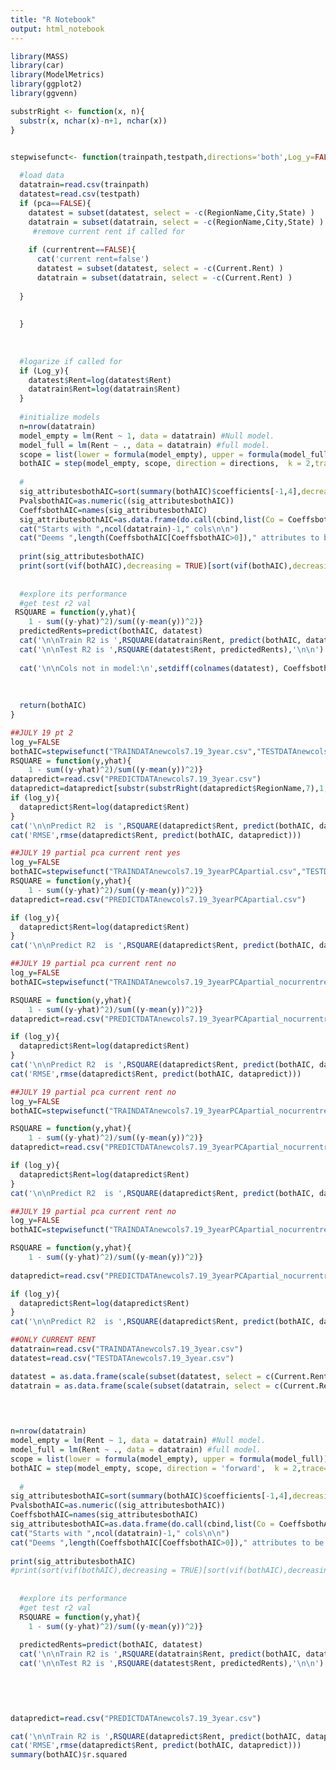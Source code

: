 ```yaml
---
title: "R Notebook"
output: html_notebook
---
```

```r
library(MASS)
library(car)
library(ModelMetrics)
library(ggplot2)
library(ggvenn)
```
```r

substrRight <- function(x, n){
  substr(x, nchar(x)-n+1, nchar(x))
}


stepwisefunct<- function(trainpath,testpath,directions='both',Log_y=FALSE,currentrent=TRUE,pca=FALSE){
  
  #load data
  datatrain=read.csv(trainpath)
  datatest=read.csv(testpath)
  if (pca==FALSE){
    datatest = subset(datatest, select = -c(RegionName,City,State) )
    datatrain = subset(datatrain, select = -c(RegionName,City,State) )
     #remove current rent if called for
  
    if (currentrent==FALSE){
      cat('current rent=false')
      datatest = subset(datatest, select = -c(Current.Rent) )
      datatrain = subset(datatrain, select = -c(Current.Rent) )
  
  }
  
  
  }
  
 
  
  #logarize if called for
  if (Log_y){
    datatest$Rent=log(datatest$Rent)
    datatrain$Rent=log(datatrain$Rent)
  }
  
  #initialize models
  n=nrow(datatrain)
  model_empty = lm(Rent ~ 1, data = datatrain) #Null model.
  model_full = lm(Rent ~ ., data = datatrain) #full model.
  scope = list(lower = formula(model_empty), upper = formula(model_full))
  bothAIC = step(model_empty, scope, direction = directions,  k = 2,trace=0)
  
  #
  sig_attributesbothAIC=sort(summary(bothAIC)$coefficients[-1,4],decreasing = TRUE)
  PvalsbothAIC=as.numeric((sig_attributesbothAIC))
  CoeffsbothAIC=names(sig_attributesbothAIC)
  sig_attributesbothAIC=as.data.frame(do.call(cbind,list(Co = CoeffsbothAIC, P = PvalsbothAIC)))
  cat("Starts with ",ncol(datatrain)-1," cols\n\n")
  cat("Deems ",length(CoeffsbothAIC[CoeffsbothAIC>0])," attributes to be important\n\n" )
  
  print(sig_attributesbothAIC)
  print(sort(vif(bothAIC),decreasing = TRUE)[sort(vif(bothAIC),decreasing = TRUE)>5])
  
  
  #explore its performance 
  #get test r2 val 
 RSQUARE = function(y,yhat){
    1 - sum((y-yhat)^2)/sum((y-mean(y))^2)}
  predictedRents=predict(bothAIC, datatest)
  cat('\n\nTrain R2 is ',RSQUARE(datatrain$Rent, predict(bothAIC, datatrain)))
  cat('\n\nTest R2 is ',RSQUARE(datatest$Rent, predictedRents),'\n\n')
  
  cat('\n\nCols not in model:\n',setdiff(colnames(datatest), CoeffsbothAIC))
  
  
  
  return(bothAIC)
}


```

```r
##JULY 19 pt 2
log_y=FALSE
bothAIC=stepwisefunct("TRAINDATAnewcols7.19_3year.csv","TESTDATAnewcols7.19_3year.csv",directions='forward',log_y,currentrent=FALSE)
RSQUARE = function(y,yhat){
    1 - sum((y-yhat)^2)/sum((y-mean(y))^2)}
datapredict=read.csv("PREDICTDATAnewcols7.19_3year.csv")
datapredict=datapredict[substr(substrRight(datapredict$RegionName,7),1,4)=='2019',]
if (log_y){
  datapredict$Rent=log(datapredict$Rent)
}
cat('\n\nPredict R2  is ',RSQUARE(datapredict$Rent, predict(bothAIC, datapredict)))
cat('RMSE',rmse(datapredict$Rent, predict(bothAIC, datapredict)))

```

```r

##JULY 19 partial pca current rent yes 
log_y=FALSE
bothAIC=stepwisefunct("TRAINDATAnewcols7.19_3yearPCApartial.csv","TESTDATAnewcols7.19_3yearPCApartial.csv",directions='forward',log_y,pca=TRUE)
RSQUARE = function(y,yhat){
    1 - sum((y-yhat)^2)/sum((y-mean(y))^2)}
datapredict=read.csv("PREDICTDATAnewcols7.19_3yearPCApartial.csv")

if (log_y){
  datapredict$Rent=log(datapredict$Rent)
}
cat('\n\nPredict R2  is ',RSQUARE(datapredict$Rent, predict(bothAIC, datapredict)))
```

```r

##JULY 19 partial pca current rent no
log_y=FALSE
bothAIC=stepwisefunct("TRAINDATAnewcols7.19_3yearPCApartial_nocurrentrent.csv","TESTDATAnewcols7.19_3yearPCApartial_nocurrentrent.csv",directions='forward',log_y,pca=TRUE)

RSQUARE = function(y,yhat){
    1 - sum((y-yhat)^2)/sum((y-mean(y))^2)}
datapredict=read.csv("PREDICTDATAnewcols7.19_3yearPCApartial_nocurrentrent.csv")

if (log_y){
  datapredict$Rent=log(datapredict$Rent)
}
cat('\n\nPredict R2  is ',RSQUARE(datapredict$Rent, predict(bothAIC, datapredict)))
cat('RMSE',rmse(datapredict$Rent, predict(bothAIC, datapredict)))


```

```r

##JULY 19 partial pca current rent no
log_y=FALSE
bothAIC=stepwisefunct("TRAINDATAnewcols7.19_3yearPCApartial_nocurrentrent.csv","TESTDATAnewcols7.19_3yearPCApartial_nocurrentrent.csv",directions='forward',log_y,pca=TRUE)

RSQUARE = function(y,yhat){
    1 - sum((y-yhat)^2)/sum((y-mean(y))^2)}
datapredict=read.csv("PREDICTDATAnewcols7.19_3yearPCApartial_nocurrentrent.csv")

if (log_y){
  datapredict$Rent=log(datapredict$Rent)
}
cat('\n\nPredict R2  is ',RSQUARE(datapredict$Rent, predict(bothAIC, datapredict)))
````
```r

##JULY 19 partial pca current rent no
log_y=FALSE
bothAIC=stepwisefunct("TRAINDATAnewcols7.19_3yearPCApartial_nocurrentrent.csv","TESTDATAnewcols7.19_3yearPCApartial_nocurrentrent.csv",directions='forward',log_y,pca=TRUE)

RSQUARE = function(y,yhat){
    1 - sum((y-yhat)^2)/sum((y-mean(y))^2)}
  
datapredict=read.csv("PREDICTDATAnewcols7.19_3yearPCApartial_nocurrentrent.csv")

if (log_y){
  datapredict$Rent=log(datapredict$Rent)
}
cat('\n\nPredict R2  is ',RSQUARE(datapredict$Rent, predict(bothAIC, datapredict)))
````
```r

##ONLY CURRENT RENT
datatrain=read.csv("TRAINDATAnewcols7.19_3year.csv")
datatest=read.csv("TESTDATAnewcols7.19_3year.csv")

datatest = as.data.frame(scale(subset(datatest, select = c(Current.Rent,Rent) )))
datatrain = as.data.frame(scale(subset(datatrain, select = c(Current.Rent,Rent) )))
  
  


n=nrow(datatrain)
model_empty = lm(Rent ~ 1, data = datatrain) #Null model.
model_full = lm(Rent ~ ., data = datatrain) #full model.
scope = list(lower = formula(model_empty), upper = formula(model_full))
bothAIC = step(model_empty, scope, direction = 'forward',  k = 2,trace=0)
  
  #
sig_attributesbothAIC=sort(summary(bothAIC)$coefficients[-1,4],decreasing = TRUE)
PvalsbothAIC=as.numeric((sig_attributesbothAIC))
CoeffsbothAIC=names(sig_attributesbothAIC)
sig_attributesbothAIC=as.data.frame(do.call(cbind,list(Co = CoeffsbothAIC, P = PvalsbothAIC)))
cat("Starts with ",ncol(datatrain)-1," cols\n\n")
cat("Deems ",length(CoeffsbothAIC[CoeffsbothAIC>0])," attributes to be important\n\n" )
  
print(sig_attributesbothAIC)
#print(sort(vif(bothAIC),decreasing = TRUE)[sort(vif(bothAIC),decreasing = TRUE)>5])
  
  
  #explore its performance 
  #get test r2 val 
  RSQUARE = function(y,yhat){
    1 - sum((y-yhat)^2)/sum((y-mean(y))^2)}
  
  predictedRents=predict(bothAIC, datatest)
  cat('\n\nTrain R2 is ',RSQUARE(datatrain$Rent, predict(bothAIC, datatrain)))
  cat('\n\nTest R2 is ',RSQUARE(datatest$Rent, predictedRents),'\n\n')
  
  
  


datapredict=read.csv("PREDICTDATAnewcols7.19_3year.csv")

cat('\n\nTrain R2 is ',RSQUARE(datapredict$Rent, predict(bothAIC, datapredict)))
cat('RMSE',rmse(datapredict$Rent, predict(bothAIC, datapredict)))
summary(bothAIC)$r.squared
````

